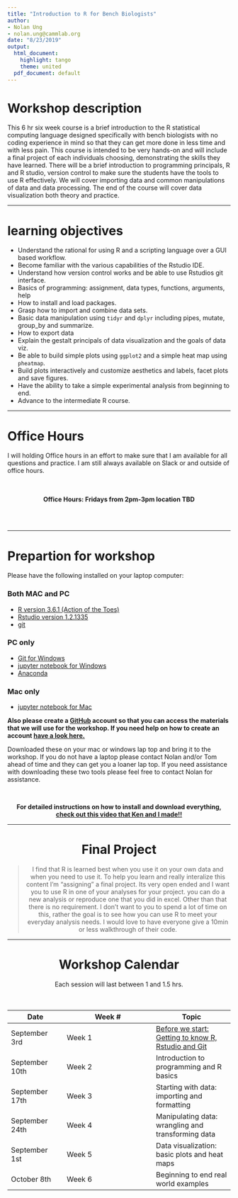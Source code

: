 ```yaml
---
title: "Introduction to R for Bench Biologists"
author:
- Nolan Ung
- nolan.ung@cammlab.org
date: "8/23/2019"
output:
  html_document:
    highlight: tango
    theme: united
  pdf_document: default
---
```


# Workshop description 
 This 6 hr six week course is a brief introduction to the R statistical computing language designed specifically with bench biologists with no coding experience in mind so that they can get more done in less time and with less pain. This course is intended to be very hands-on and will include a final project of each individuals choosing, demonstrating the skills they have learned. There will be a brief introduction to programming principals, R and R studio, version control to make sure the students have the tools to use R effectively. We will cover importing data and common manipulations of data and data processing. The end of the course will cover data visualization both theory and practice. 

---

# learning objectives

- Understand the rational for using R and a scripting language over a GUI based workflow. 
- Become familiar with the various capabilities of the Rstudio IDE. 
- Understand how version control works and be able to use Rstudios git interface. 
- Basics of programming: assignment, data types, functions, arguments, help 
- How to install and load packages.
- Grasp how to import and combine data sets. 
- Basic data manipulation using `tidyr` and `dplyr` including pipes, mutate, group_by and summarize. 
- How to export data
- Explain the gestalt principals of data visualization and the goals of  data viz. 
- Be able to build simple plots using `ggplot2` and a simple heat map using `pheatmap`. 
- Build plots interactively and customize aesthetics and labels, facet plots and save figures. 
- Have the ability to take a simple experimental analysis from beginning to end. 
- Advance to the intermediate R course. 

---

# Office Hours 

I will holding Office hours in an effort to make sure that I am available for all questions and practice. I am still always available on Slack or and outside of office hours. 

<br>
<br>
<center> **Office Hours:  Fridays from 2pm-3pm location TBD**  </center>
 <br>
 <br>
 
 ---
 
# Prepartion for workshop

Please have the following installed on your laptop computer:  

### Both MAC and PC
* [R version 3.6.1 (Action of the Toes)](https://cran.r-project.org/) 
* [Rstudio version 1.2.1335](https://www.rstudio.com/products/rstudio/download/#download)
* [git](https://git-scm.com/downloads)

### PC only 
* [Git for Windows](https://gitforwindows.org/)
* [jupyter notebook for Windows](https://docs.anaconda.com/anaconda/navigator/tutorials/r-lang/)
* [Anaconda](https://www.anaconda.com/distribution/)

### Mac only
* [jupyter notebook for Mac](http://www.storybench.org/install-r-jupyter-notebook/) 
<br>
  
**Also please create a [GitHub](https://github.com/) account so that you can access the materials that we will use for the workshop. If you need help on how to create an account [have a look here.](https://www.wikihow.com/Create-an-Account-on-GitHub)**

 Downloaded these on your mac or windows lap top and bring it to the workshop. If you do not have a laptop please contact Nolan and/or Tom ahead of time and they can get you a loaner lap top. If you need assistance with downloading these two tools please feel free to contact Nolan for assistance. 

<br>

<center> **For detailed instructions on how to install and download everything, [check out this video that Ken and I made!!](https://vimeo.com/354742268/21ac06807b)** <center>


---

# Final Project

> I find that R is learned best when you use it on your own data and when you need to use it. To help you learn and really interalize this content I'm "assigning" a final project. Its very open ended and I want you to use R in one of your analyses for your project. you can do a new analysis or reproduce one that you did in excel. Other than that there is no requirement. I don't want to you to spend a lot of time on this, rather the goal is to see how you can use R to meet your everyday analysis needs. I would love to have everyone give a 10min or less walkthrough of their code. 

---

# Workshop Calendar  
Each session will last between 1 and 1.5 hrs. 
<br/>  
<br/>  


Date | Week # | Topic |  
-----|--------|-------| 
September 3rd | Week 1| [Before we start: Getting to know R, Rstudio and Git](00-before_we_start_IRBS.html)| 
September 10th| Week 2| Introduction to programming and R basics| 
September 17th | Week 3| Starting with data: importing and formatting|
September 24th | Week 4| Manipulating data: wrangling and transforming data |
September 1st | Week 5| Data visualization: basic plots and heat maps|
October 8th | Week 6| Beginning to end real world examples|
  








 
 
 